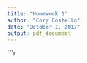 ```yaml
---
title: "Homework 1"
author: "Cory Costello"
date: "October 1, 2017"
output: pdf_document
---
```


```r